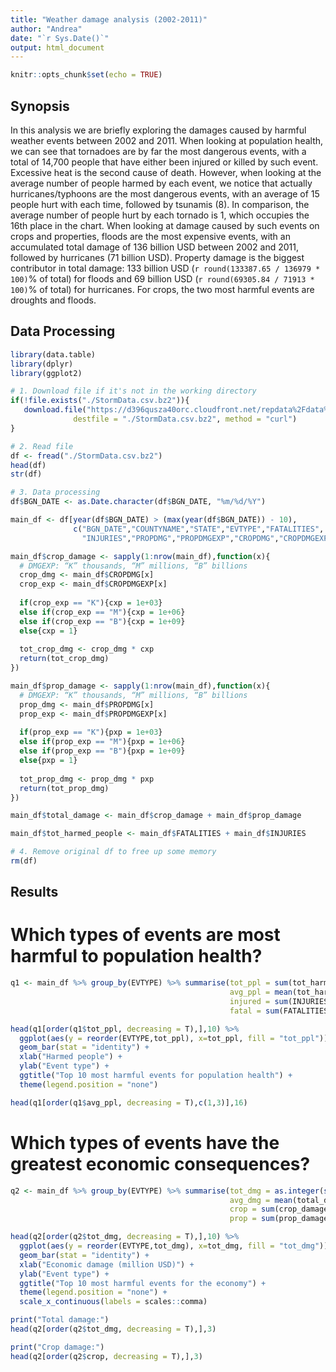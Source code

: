 ```yaml
---
title: "Weather damage analysis (2002-2011)"
author: "Andrea"
date: "`r Sys.Date()`"
output: html_document
---
```


```r
knitr::opts_chunk$set(echo = TRUE)
```

## Synopsis

In this analysis we are briefly exploring the damages caused by harmful weather events between 2002 and 2011. 
When looking at population health, we can see that tornadoes are by far the most dangerous events, with a total of 14,700 people that have either been injured or killed by such event. 
Excessive heat is the second cause of death. 
However, when looking at the average number of people harmed by each event, we notice that actually hurricanes/typhoons are the most dangerous events, with an average of 15 people hurt with each time, followed by tsunamis (8).
In comparison, the average number of people hurt by each tornado is 1, which occupies the 16th place in the chart.
When looking at damage caused by such events on crops and properties, floods are the most expensive events, with an accumulated total damage of 136 billion USD between 2002 and 2011, followed by hurricanes (71 billion USD).
Property damage is the biggest contributor in total damage: 133 billion USD (`r round(133387.65 / 136979 * 100)`% of total) for floods and 69 billion USD (`r round(69305.84 / 71913 * 100)`% of total) for hurricanes.
For crops, the two most harmful events are droughts and floods.




## Data Processing

```r
library(data.table)
library(dplyr)
library(ggplot2)

# 1. Download file if it's not in the working directory
if(!file.exists("./StormData.csv.bz2")){
   download.file("https://d396qusza40orc.cloudfront.net/repdata%2Fdata%2FStormData.csv.bz2", 
              destfile = "./StormData.csv.bz2", method = "curl") 
}

# 2. Read file
df <- fread("./StormData.csv.bz2")
head(df)
str(df)

# 3. Data processing
df$BGN_DATE <- as.Date.character(df$BGN_DATE, "%m/%d/%Y")

main_df <- df[year(df$BGN_DATE) > (max(year(df$BGN_DATE)) - 10),
              c("BGN_DATE","COUNTYNAME","STATE","EVTYPE","FATALITIES",
                "INJURIES","PROPDMG","PROPDMGEXP","CROPDMG","CROPDMGEXP")] 

main_df$crop_damage <- sapply(1:nrow(main_df),function(x){
  # DMGEXP: “K” thousands, “M” millions, “B” billions
  crop_dmg <- main_df$CROPDMG[x]
  crop_exp <- main_df$CROPDMGEXP[x]
  
  if(crop_exp == "K"){cxp = 1e+03} 
  else if(crop_exp == "M"){cxp = 1e+06} 
  else if(crop_exp == "B"){cxp = 1e+09} 
  else{cxp = 1}
  
  tot_crop_dmg <- crop_dmg * cxp
  return(tot_crop_dmg)
})

main_df$prop_damage <- sapply(1:nrow(main_df),function(x){
  # DMGEXP: “K” thousands, “M” millions, “B” billions
  prop_dmg <- main_df$PROPDMG[x]
  prop_exp <- main_df$PROPDMGEXP[x]
  
  if(prop_exp == "K"){pxp = 1e+03} 
  else if(prop_exp == "M"){pxp = 1e+06} 
  else if(prop_exp == "B"){pxp = 1e+09} 
  else{pxp = 1}
  
  tot_prop_dmg <- prop_dmg * pxp
  return(tot_prop_dmg)
})

main_df$total_damage <- main_df$crop_damage + main_df$prop_damage

main_df$tot_harmed_people <- main_df$FATALITIES + main_df$INJURIES

# 4. Remove original df to free up some memory
rm(df)
```



## Results

# Which types of events are most harmful to population health?
```r
q1 <- main_df %>% group_by(EVTYPE) %>% summarise(tot_ppl = sum(tot_harmed_people), 
                                                 avg_ppl = mean(tot_harmed_people),
                                                 injured = sum(INJURIES),
                                                 fatal = sum(FATALITIES))

head(q1[order(q1$tot_ppl, decreasing = T),],10) %>% 
  ggplot(aes(y = reorder(EVTYPE,tot_ppl), x=tot_ppl, fill = "tot_ppl")) + 
  geom_bar(stat = "identity") +
  xlab("Harmed people") +
  ylab("Event type") +
  ggtitle("Top 10 most harmful events for population health") +
  theme(legend.position = "none")

head(q1[order(q1$avg_ppl, decreasing = T),c(1,3)],16)


```


# Which types of events have the greatest economic consequences?
```r
q2 <- main_df %>% group_by(EVTYPE) %>% summarise(tot_dmg = as.integer(sum(total_damage)/1000000),
                                                 avg_dmg = mean(total_damage),
                                                 crop = sum(crop_damage)/1000000,
                                                 prop = sum(prop_damage)/1000000)

head(q2[order(q2$tot_dmg, decreasing = T),],10) %>% 
  ggplot(aes(y = reorder(EVTYPE,tot_dmg), x=tot_dmg, fill = "tot_dmg")) + 
  geom_bar(stat = "identity") +
  xlab("Economic damage (million USD)") +
  ylab("Event type") +
  ggtitle("Top 10 most harmful events for the economy") +
  theme(legend.position = "none") +
  scale_x_continuous(labels = scales::comma) 

print("Total damage:")
head(q2[order(q2$tot_dmg, decreasing = T),],3)

print("Crop damage:")
head(q2[order(q2$crop, decreasing = T),],3)


```
